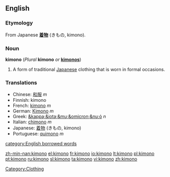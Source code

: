 ==English==
{{wikipedia}}
===Etymology===
From Japanese '''[[着物]]''' (きもの, kimono).
===Noun===
'''kimono''' (''Plural'' '''kimono''' ''or'' '''[[kimonos]]''')

#A form of traditional [[Japanese]] clothing that is worn in formal occasions.
===Translations===
*Chinese: [[和服]] ''m''
*Finnish: kimono
*French: [[kimono]] ''m''
*German: [[Kimono]] ''m''
*Greek: [[&kappa;&iota;&mu;&omicron;&nu;ό]] ''n''
*Italian: [[chimono]] ''m''
*Japanese: [[着物]] (きもの, kimono)
*Portuguese: [[quimono]] ''m''

[[category:English borrowed words]]
[[Category:Clothing]]

[[zh-min-nan:kimono]]
[[el:kimono]]
[[fr:kimono]]
[[io:kimono]]
[[lt:kimono]]
[[pl:kimono]]
[[pt:kimono]]
[[ru:kimono]]
[[sl:kimono]]
[[ta:kimono]]
[[vi:kimono]]
[[zh:kimono]]